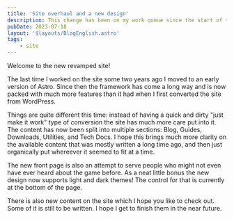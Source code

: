 ```yaml
---
title: 'Site overhaul and a new design'
description: This change has been on my work queue since the start of the year, and I finally found the time to complete it.
pubDate: 2023-07-18
layout: '$layouts/BlogEnglish.astro'
tags:
    - site
---
```



Welcome to the new revamped site!

The last time I worked on the site some two years ago I moved to an early version of <Link href="https://astro.build">Astro</Link>. Since then the framework has come a long way and is now packed with much more features than it had when I first converted the site from WordPress.

Things are quite different this time: instead of having a quick and dirty "just make it work" type of conversion the site has much more care put into it. The content has now been split into multiple sections: Blog, Guides, Downloads, Utilities, and Tech Docs. I hope this brings much more clarity on the available content that was mostly written a long time ago, and then just organically put whereever it seemed to fit at a time.

The new front page is also an attempt to serve people who might not even have ever heard about the game before. As a neat little bonus the new design now supports light and dark themes! The control for that is currently at the bottom of the page.

There is also new content on the site which I hope you like to check out. Some of it is still to be written. I hope I get to finish them in the near future.
